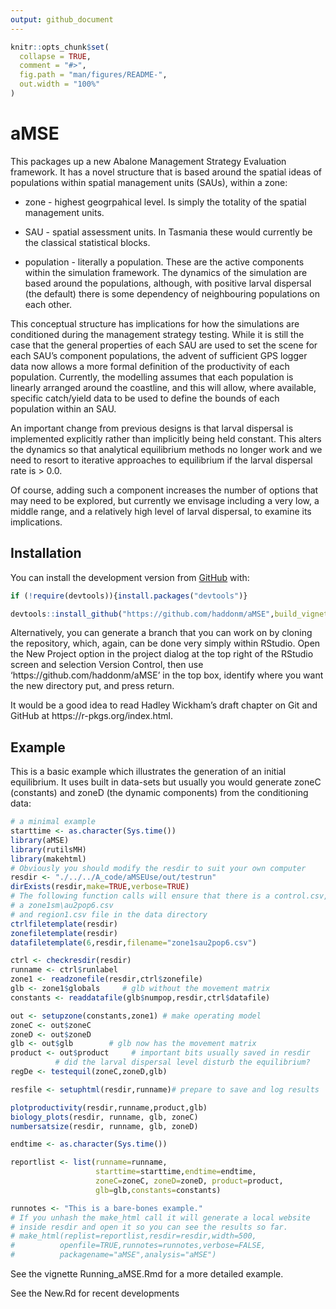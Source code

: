 ```yaml
---
output: github_document
---
```


<!-- README.md is generated from README.Rmd. Please edit that file -->

```r
knitr::opts_chunk$set(
  collapse = TRUE,
  comment = "#>",
  fig.path = "man/figures/README-",
  out.width = "100%"
)
```

# aMSE

<!-- badges: start -->
<!-- badges: end -->

This packages up a new Abalone Management Strategy Evaluation framework. It has a novel structure that is based around the spatial ideas of populations within spatial management units (SAUs), within a zone:

* zone - highest geogrpahical level. Is simply the totality of the spatial management units.

* SAU - spatial assessment units. In Tasmania these would currently be the classical statistical blocks.

* population - literally a population. These are the active components within the simulation framework. The dynamics of the simulation are based around the populations, although, with positive larval dispersal (the default) there is some dependency of neighbouring populations on each other.


This conceptual structure has implications for how the simulations are conditioned during the management strategy testing. While it is still the case that the general properties of each SAU are used to set the scene for each SAU's component populations, the advent of sufficient GPS logger data now allows a more formal definition of the productivity of each population. Currently, the modelling assumes that each population is linearly arranged around the coastline, and this will allow, where available, specific catch/yield data to be used to define the bounds of each population within an SAU. 

An important change from previous designs is that larval dispersal is implemented explicitly rather than implicitly being held constant. This alters the dynamics so that analytical equilibrium methods no longer work and we need to resort to iterative approaches to equilibrium if the larval dispersal rate is > 0.0.

Of course, adding such a component increases the number of options that may need to be explored, but currently we envisage including a very low, a middle range, and a relatively high level of larval dispersal, to examine its implications.

## Installation

You can install the development version from [GitHub](https://github.com/haddonm/aMSE) with:

```r
if (!require(devtools)){install.packages("devtools")} 

devtools::install_github("https://github.com/haddonm/aMSE",build_vignettes = TRUE)
```

Alternatively, you can generate a branch that you can work on by cloning the repository, which, again, can be done very simply within RStudio. Open the New Project option in the project dialog at the top right of the RStudio screen and selection Version Control, then use 'https://github.com/haddonm/aMSE' in the top box, identify where you want the new directory put, and press return.

It would be a good idea to read Hadley Wickham's draft chapter on Git and GitHub at https://r-pkgs.org/index.html.


## Example

This is a basic example which illustrates the generation of an initial equilibrium. It uses built in data-sets but usually you would generate zoneC (constants) and zoneD (the dynamic components) from the conditioning data:

```r
# a minimal example
starttime <- as.character(Sys.time())
library(aMSE)
library(rutilsMH)
library(makehtml)
# Obviously you should modify the resdir to suit your own computer
resdir <- "./../../A_code/aMSEUse/out/testrun"
dirExists(resdir,make=TRUE,verbose=TRUE)
# The following function calls will ensure that there is a control.csv,
# a zone1sm\au2pop6.csv
# and region1.csv file in the data directory
ctrlfiletemplate(resdir)
zonefiletemplate(resdir)
datafiletemplate(6,resdir,filename="zone1sau2pop6.csv")

ctrl <- checkresdir(resdir)
runname <- ctrl$runlabel
zone1 <- readzonefile(resdir,ctrl$zonefile)
glb <- zone1$globals     # glb without the movement matrix
constants <- readdatafile(glb$numpop,resdir,ctrl$datafile)

out <- setupzone(constants,zone1) # make operating model
zoneC <- out$zoneC
zoneD <- out$zoneD
glb <- out$glb        # glb now has the movement matrix
product <- out$product     # important bits usually saved in resdir
          # did the larval dispersal level disturb the equilibrium?
regDe <- testequil(zoneC,zoneD,glb)

resfile <- setuphtml(resdir,runname)# prepare to save and log results

plotproductivity(resdir,runname,product,glb)
biology_plots(resdir, runname, glb, zoneC)
numbersatsize(resdir, runname, glb, zoneD)

endtime <- as.character(Sys.time())

reportlist <- list(runname=runname,
                   starttime=starttime,endtime=endtime,
                   zoneC=zoneC, zoneD=zoneD, product=product,
                   glb=glb,constants=constants)

runnotes <- "This is a bare-bones example."
# If you unhash the make_html call it will generate a local website 
# inside resdir and open it so you can see the results so far.
# make_html(replist=reportlist,resdir=resdir,width=500,
#          openfile=TRUE,runnotes=runnotes,verbose=FALSE,
#          packagename="aMSE",analysis="aMSE")
```


See the vignette Running_aMSE.Rmd for a more detailed example.

See the New.Rd for recent developments
